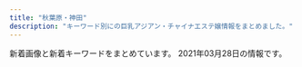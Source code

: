 ```yaml
---
title: "秋葉原・神田"
description: "キーワード別にの巨乳アジアン・チャイナエステ嬢情報をまとめました。"
---
```


新着画像と新着キーワードをまとめています。
2021年03月28日の情報です。

<DmmAffiliateIns />
<KeywordTable
  shops={
    [
    {
        "keywords": {
            "87": 6,
            "85": 2,
            "86": 3,
            "84": 3,
            "E": 7,
            "C": 20,
            "D": 7,
            "88": 3
        },
        "img_links": [
            "http://yume-massage.info/sp/img/p-9.jpg",
            "http://yume-massage.info/img/st2.jpg",
            "http://yume-massage.info/sp/img/s6.jpg",
            "http://yume-massage.info/sp/img/botton.jpg",
            "http://yume-massage.info/sp/img/t-o.jpg",
            "http://yume-massage.info/sp/img/t-s.jpg",
            "http://yume-massage.info/sp/img/s9.jpg",
            "http://yume-massage.info/sp/img/info.jpg",
            "http://yume-massage.info/img/st1.jpg",
            "http://yume-massage.info/img/st4.jpg",
            "http://yume-massage.info/sp/img/s8.jpg",
            "http://yume-massage.info/img/s1.jpg",
            "http://yume-massage.info/img/kan.jpg",
            "http://yume-massage.info/img/head.jpg",
            "http://yume-massage.info/img/st5.jpg",
            "http://yume-massage.info/sp/img/s1.jpg",
            "http://yume-massage.info/sp/img/s7.jpg",
            "http://yume-massage.info/img/s10.jpg",
            "http://yume-massage.info/img/st9.jpg",
            "http://yume-massage.info/sp/img/t-t.jpg",
            "http://yume-massage.info/img/s9.jpg",
            "http://yume-massage.info/sp/img/pic.jpg",
            "http://yume-massage.info/sp/img/p-10.jpg",
            "http://yume-massage.info/sp/img/s10.jpg",
            "http://yume-massage.info/img/nos.jpg",
            "http://yume-massage.info/sp/img/time.jpg",
            "http://yume-massage.info/img/r9.jpg",
            "http://yume-massage.info/sp/img/kan.jpg",
            "http://yume-massage.info/sp/img/add.jpg",
            "http://yume-massage.info/sp/img/pc.jpg",
            "http://yume-massage.info/sp/img/tit.jpg",
            "http://yume-massage.info/img/sta1.jpg",
            "http://yume-massage.info/sp/img/t-a.jpg",
            "http://yume-massage.info/sp/img/p-6.jpg",
            "http://yume-massage.info/img/st8.jpg",
            "http://yume-massage.info/img/st6.jpg",
            "http://yume-massage.info/img/sta10.jpg",
            "http://yume-massage.info/sp/img/sys.jpg",
            "http://yume-massage.info/img/sta9.jpg",
            "http://yume-massage.info/img/st10.jpg",
            "http://yume-massage.info/sp/img/t-r.jpg",
            "http://yume-massage.info/img/s7.jpg",
            "http://yume-massage.info/sp/img/tel.jpg",
            "http://yume-massage.info/img/st7.jpg",
            "http://yume-massage.info/img/st3.jpg",
            "http://yume-massage.info/sp/img/s4.jpg",
            "http://yume-massage.info/img/st06.jpg",
            "http://yume-massage.info/img/s8.jpg",
            "http://yume-massage.info/sp/img/add2.jpg",
            "http://yume-massage.info/sp/img/cam.jpg",
            "http://yume-massage.info/img/botton.jpg",
            "http://yume-massage.info/img/sta7.jpg",
            "http://yume-massage.info/img/mo.png",
            "http://yume-massage.info/img/s4.jpg",
            "http://yume-massage.info/img/sta6.jpg",
            "http://yume-massage.info/img/sta8.jpg",
            "http://yume-massage.info/img/xmas.png",
            "http://yume-massage.info/img/s6.jpg",
            "http://yume-massage.info/img/sta4.jpg",
            "http://yume-massage.info/img/head2.jpg"
        ],
        "station": "\u6d45\u8349\u6a4b\u99c5",
        "name": "\u5922",
        "url": "http://yume-massage.info/"
    },
    {
        "img_links": [
            "https://yumegokochi1.com/_src/49451724/2019-06-03_20200201221114.png",
            "https://yumegokochi1.com/_src/49451753/mikinew22.png",
            "https://yumegokochi1.com/_src/49600657/mikinew22.png",
            "https://yumegokochi1.com/_src/49451751/s__37707790.jpg",
            "https://yumegokochi1.com/_src/49600659/mikinew22.png",
            "https://yumegokochi1.com/_src/49451721/2019-06-03_20200201221114.png",
            "https://yumegokochi1.com/_src/49451761/73712a1b-86b8-482b-b4d2-d8a85862327f.jpg",
            "https://yumegokochi1.com/_src/49451698/img20200920211111185467.png",
            "https://yumegokochi1.com/_src/49451694/img20200920141422782540.png",
            "https://yumegokochi1.com/_src/49451747/mikinew22.png",
            "https://yumegokochi1.com/_src/49690956/mikinew22.png",
            "https://yumegokochi1.com/_src/53271233/hinamatsuri.png",
            "https://yumegokochi1.com/_src/49451759/mikinew22.png",
            "https://yumegokochi1.com/_src/49451725/img20200920211111185467.png",
            "https://yumegokochi1.com/_src/49801147/1.jpg",
            "https://yumegokochi1.com/_src/49451757/mikinew22.png",
            "https://yumegokochi1.com/_src/49451710/gettyimages-1124713982.jpg",
            "https://yumegokochi1.com/_src/49451688/mikinew22.png",
            "https://yumegokochi1.com/_src/49451708/img20200921221149975618.png",
            "https://yumegokochi1.com/_src/49800856/2.jpg",
            "https://yumegokochi1.com/_src/49451755/mikinew22.png",
            "https://yumegokochi1.com/_src/49451706/img20200921221149975618.png",
            "https://yumegokochi1.com/_src/49451690/tel.png",
            "https://yumegokochi1.com/_src/49800470/mikinew22.png",
            "https://yumegokochi1.com/_src/49451762/9dfc3519-db15-4421-9d5a-72bca41cf758.jpg",
            "https://yumegokochi1.com/_src/49451712/gettyimages-1124713982.jpg",
            "https://yumegokochi1.com/_src/49451804/9dfc3519-db15-4421-9d5a-72bca41cf758.jpg",
            "https://yumegokochi1.com/_src/49800472/mikinew22.png",
            "https://yumegokochi1.com/_src/49690958/mikinew22.png",
            "https://yumegokochi1.com/_src/49451741/panda.png",
            "https://yumegokochi1.com/_src/49451714/img20200920211111185467.png",
            "https://yumegokochi1.com/_src/49451769/sign.png",
            "https://yumegokochi1.com/_src/49800727/1.jpg",
            "https://yumegokochi1.com/_src/49451704/img20200921221149975618.png",
            "https://yumegokochi1.com/_src/49601606/mikinew22.png",
            "https://yumegokochi1.com/_src/49601604/img_5364.png",
            "https://yumegokochi1.com/_src/49451739/s__37322773.jpg"
        ],
        "url": "https://yumegokochi1.com/",
        "name": "\u30d1\u30f3\u30c0\u30de\u30c3\u30b5\u30fc\u30b8",
        "station": "JR\u79cb\u8449\u539f\u99c5\u662d\u548c\u901a\u308a\u53e3",
        "keywords": {}
    },
    {
        "img_links": [
            "http://x-akb.info/img/t1.jpg",
            "http://x-akb.info/img/st035.jpg",
            "http://asakusabashi.analytics.qlook.net/counter.png",
            "http://x-akb.info/img/st45.jpg",
            "http://x-akb.info/img/bottom.png",
            "http://x-akb.info/img/st40.jpg",
            "http://x-akb.info/img/p-44.jpg",
            "http://x-akb.info/img/t3.jpg",
            "http://x-akb.info/img/st35.jpg",
            "http://x-akb.info/img/mo.png",
            "http://x-akb.info/img/p-40.jpg",
            "http://x-akb.info/img/st043.jpg",
            "http://x-akb.info/img/p-36.jpg",
            "http://x-akb.info/img/p-34.jpg",
            "http://x-akb.info/img/p-43.jpg",
            "http://x-akb.info/img/p-42.jpg",
            "http://x-akb.info/img/st46.jpg",
            "http://x-akb.info/img/p-45.jpg",
            "http://x-akb.info/img/st42.jpg",
            "http://x-akb.info/img/p-50.jpg",
            "http://x-akb.info/img/nos.jpg",
            "http://x-akb.info/img/p-35.jpg",
            "http://x-akb.info/img/p-49.jpg",
            "http://x-akb.info/img/st44.jpg",
            "http://x-akb.info/img/p-46.jpg",
            "http://x-akb.info/img/t2.jpg",
            "http://x-akb.info/img/st36.jpg",
            "http://x-akb.info/img/st34.jpg",
            "http://x-akb.info/img/st0043.jpg",
            "http://x-akb.info/img/st0035.jpg",
            "http://x-akb.info/img/st50.jpg",
            "http://x-akb.info/img/st49.jpg"
        ],
        "station": "JR\u6d45\u8349\u6a4b\u99c5\u6771\u53e3",
        "url": "http://x-akb.info/",
        "keywords": {
            "87": 5,
            "86": 4,
            "85": 1,
            "84": 1,
            "C": 19,
            "D": 10,
            "F": 1
        },
        "name": "AKB"
    },
    {
        "url": "http://sakuram.jpest.net/",
        "name": "\u685c\u6e80\u958b",
        "img_links": [
            "http://sakuram.jpest.net/images/c8.jpg",
            "http://sakuram.jpest.net/images/tit_pro.jpg",
            "http://sakuram.jpest.net/images/c4.jpg",
            "http://sakuramadmin.jpest.net/uploads//2021031911185719-e1616152747951.jpeg",
            "http://sakuram.jpest.net/images/c6.jpg",
            "http://sakuram.jpest.net/images/tit_staff.jpg",
            "http://sakuram.jpest.net/images/c5.jpg",
            "http://sakuram.jpest.net/images/tit_sch.jpg",
            "http://sakuram.jpest.net/images/sp_tit_massage.jpg",
            "http://sakuramadmin.jpest.net/uploads//2021031911072093-e1616152076234.jpeg",
            "http://sakuram.jpest.net/images/c9.jpg",
            "http://sakuram.jpest.net/images/top.jpg",
            "http://sakuramadmin.jpest.net/uploads//2021031916241575-scaled.jpeg",
            "http://sakuram.jpest.net/images/c3.jpg",
            "http://sakuramadmin.jpest.net/uploads//2021031911065558-e1616152029628.jpeg",
            "http://sakuramadmin.jpest.net/uploads//2021031911175546-e1616152759491.jpeg",
            "http://sakuram.jpest.net/images/tit_new.jpg",
            "http://sakuram.jpest.net/images/tel.png",
            "http://sakuram.jpest.net/images/tit_massage.jpg",
            "http://sakuramadmin.jpest.net/uploads//2021031911110584-e1616152277976.jpeg",
            "http://sakuram.jpest.net/images/sp_tit_new.jpg",
            "http://sakuram.jpest.net/images/c2.jpg",
            "http://sakuramadmin.jpest.net/uploads//2021032109570330-e1616320636156.jpeg",
            "http://sakuram.jpest.net/images/sp_tit_staff.jpg",
            "http://sakuram.jpest.net/images/c1.jpg",
            "http://sakuram.jpest.net/images/c7.jpg",
            "http://sakuramadmin.jpest.net/uploads//2021031911082377-e1616152110616.jpeg",
            "http://sakuram.jpest.net/images/sp_tit_pick.jpg",
            "http://sakuram.jpest.net/images/sp_tit_pro.jpg"
        ],
        "station": "JR\u79cb\u8449\u539f\u99c5\u662d\u548c\u901a\u308a\u53e3",
        "keywords": {
            "86": 1,
            "E": 1,
            "C": 1
        }
    },
    {
        "station": "JR\u79cb\u8449\u539f\u99c5\u662d\u548c\u901a\u308a\u53e3",
        "url": "http://www.lovegarden-s.info/",
        "name": "\u30e9\u30d6\u30ac\u30fc\u30c7\u30f3",
        "img_links": [
            "http://www.lovegarden-s.info/photo/home/9871580969716.jpg",
            "http://www.lovegarden-s.info/photo/202009/15998962431272351164.jpeg",
            "http://www.lovegarden-s.info/photo/home/9601430403087.jpg",
            "http://www.lovegarden-s.info/img/top.png",
            "http://www.lovegarden-s.info/photo/202001/15796781601253232552.jpg",
            "http://www.lovegarden-s.info/photo/201912/15762841361405259657.png",
            "http://www.lovegarden-s.info/img/staff.png",
            "http://www.lovegarden-s.info/photo/home/7251576458086.jpg",
            "http://www.lovegarden-s.info/photo/202002/15809557251246469135.jpg",
            "http://www.lovegarden-s.info/img/pic_info.png",
            "http://www.lovegarden-s.info/photo/home/8901454735680.jpg",
            "http://www.lovegarden-s.info/photo/201602/14547356612012610027.jpg",
            "http://www.lovegarden-s.info/photo/201912/15764583101976861511.jpg",
            "http://www.lovegarden-s.info/photo/202002/1580969705245014003.jpeg",
            "http://www.lovegarden-s.info/img/img1.png",
            "http://www.lovegarden-s.info/photo/home/8651455104921.jpg",
            "http://www.lovegarden-s.info/photo/home/1071580955755.jpg",
            "http://www.lovegarden-s.info/photo/201602/1455104915985663806.jpg",
            "http://www.lovegarden-s.info/photo/201811/15420361921270089007.jpg",
            "http://www.lovegarden-s.info/photo/home/4231542036212.jpg",
            "http://www.lovegarden-s.info/photo/home/4781579678186.jpg",
            "http://www.lovegarden-s.info/img/info.png",
            "http://www.lovegarden-s.info/photo/201504/1430403080602083079.jpg",
            "http://www.lovegarden-s.info/img/return.png",
            "http://www.lovegarden-s.info/photo/201912/15762826581589257136.jpeg",
            "http://www.lovegarden-s.info/photo/home/8951576457983.jpg",
            "http://www.lovegarden-s.info/img/img2.png",
            "http://www.lovegarden-s.info/img/link.png",
            "http://www.lovegarden-s.info/img/re2.png",
            "http://www.lovegarden-s.info/photo/home/8341599896251.jpg",
            "http://www.lovegarden-s.info/photo/home/4831576458331.jpg"
        ],
        "keywords": {
            "89": 4,
            "87": 8,
            "E": 2,
            "85": 6,
            "D": 18,
            "86": 4
        }
    },
    {
        "url": "http://rakuen.weblog.tc/",
        "img_links": [
            "http://rakuen.weblog.tc/2/uploadimg/1608816747.jpg",
            "http://rakuen.weblog.tc/sys1.jpg",
            "http://rakuen.weblog.tc/news.jpg",
            "http://rakuen.weblog.tc/sys2.jpg",
            "http://rakuen.weblog.tc/2/uploadimg/1587527512.jpg",
            "http://rakuen.weblog.tc/2/uploadimg/1587527299.jpg",
            "http://rakuen.weblog.tc/2/uploadimg/1615208938.jpg",
            "http://rakuen.weblog.tc/int1.png",
            "http://rakuen.weblog.tc/2/uploadimg/1615208908.jpeg",
            "http://rakuen.weblog.tc/2/uploadimg/1610606104.jpg",
            "http://rakuen.weblog.tc/2/uploadimg/1591787978.jpg",
            "http://rakuen.weblog.tc/2/uploadimg/1607661251.jpg",
            "http://rakuen.weblog.tc/staff_t.jpg",
            "http://rakuen.weblog.tc/s1.png",
            "http://rakuen.weblog.tc/2/uploadimg/1610606335.jpg",
            "http://rakuen.weblog.tc/2/uploadimg/1604372331.jpg",
            "http://rakuen.weblog.tc/head.jpg",
            "http://rakuen.weblog.tc/2/uploadimg/1597806778.jpg"
        ],
        "name": "\u697d\u5712",
        "station": "JR\u79cb\u8449\u539f\u99c5\u662d\u548c\u901a\u308a\u53e3",
        "keywords": {
            "D": 3,
            "85": 2,
            "C": 1,
            "E": 3,
            "98": 1,
            "90": 1,
            "83": 1,
            "87": 1,
            "86": 3,
            "G": 1
        }
    },
    {
        "img_links": [
            "http://k-cocoro.co/images/s2.jpg",
            "http://k-cocoro.co/images/gg2.jpg",
            "http://k-cocoro.co/images/girl_01.png",
            "http://k-cocoro.co/images/tite-magazine.png",
            "http://k-cocoro.co/images/shishu_01.jpg",
            "http://k-cocoro.co/images/noimage.jpg",
            "http://k-cocoro.co/images/004.jpg",
            "http://k-cocoro.co/images/shishu_02.jpg",
            "http://k-cocoro.co/images/girlx_top.png",
            "http://k-cocoro.co/images/002.jpg",
            "http://k-cocoro.co/images/right_bottom.png",
            "http://k-cocoro.co/images/girl_03.png",
            "http://k-cocoro.co/images/tite-staff.png",
            "http://k-cocoro.co/images/momo.jpg",
            "http://k-cocoro.co/images/right_top.png",
            "http://k-cocoro.co/images/nei_01.png",
            "http://k-cocoro.co/images/mail.png",
            "http://k-cocoro.co/images/mya.jpg",
            "http://k-cocoro.co/images/girl_top.png",
            "http://k-cocoro.co/images/remo.jpg",
            "http://k-cocoro.co/images/grande.jpg",
            "http://k-cocoro.co/images/001.jpg",
            "http://k-cocoro.co/images/yu.jpg",
            "http://k-cocoro.co/images/pagetop.png",
            "http://k-cocoro.co/images/003.jpg",
            "http://k-cocoro.co/images/g2.jpg",
            "http://k-cocoro.co/images/shishu_03.jpg",
            "http://k-cocoro.co/images/news_top.jpg",
            "http://k-cocoro.co/images/gg1.jpg",
            "http://k-cocoro.co/images/ss.jpg",
            "http://k-cocoro.co/images/nei_03.png"
        ],
        "url": "http://k-cocoro.co/",
        "keywords": {
            "D": 3,
            "E": 4,
            "G": 1
        },
        "name": "COCORO",
        "station": "JR\u795e\u7530\u99c5\u6771\u53e3"
    },
    {
        "url": "http://yuri.es-relax.info/",
        "name": "\u767e\u5408",
        "station": "JR\u795e\u7530\u99c5\u6771\u53e3",
        "img_links": [
            "http://yuri.es-relax.info/images/hana1.jpg",
            "http://yuri.es-relax.info/images/info3.png",
            "http://yuri.es-relax.info/images/sayuri1.jpg",
            "http://yuri.es-relax.info/images/yuyu1.jpg",
            "http://yuri.es-relax.info/gals/riri1.jpg",
            "http://yuri.es-relax.info/gals/mimi1.jpg",
            "http://yuri.es-relax.info/gals/yuki1.jpg",
            "http://yuri.es-relax.info/images/bg_header.jpg",
            "http://yuri.es-relax.info/images/nao1.jpg",
            "http://yuri.es-relax.info/images/info5.jpg",
            "http://yuri.es-relax.info/images/nana1.jpg"
        ],
        "keywords": {
            "88": 2,
            "86": 14,
            "D": 12
        }
    },
    {
        "url": "http://kaede.tyo.cm/",
        "img_links": [
            "http://kaede.tyo.cm/photos/sites/15/2017/03/298510852981895493.jpg",
            "http://kaede.tyo.cm/photos/sites/15/2017/07/\u5fae\u4fe1\u56fe\u7247_20170731133036.jpg",
            "http://kaede.tyo.cm/images/s_staff.jpg",
            "http://kaede.tyo.cm/photos/sites/15/2018/07/2018070602462928.jpg",
            "http://kaede.tyo.cm/photos/sites/15/2017/05/1.jpg",
            "http://kaede.tyo.cm/images/room2.jpg",
            "http://kaede.tyo.cm/photos/sites/15/2018/04/2018042103445537.jpg",
            "http://kaede.tyo.cm/images/s_news.png",
            "http://kaede.tyo.cm/photos/sites/15/2018/03/2018032208244424.jpg",
            "http://kaede.tyo.cm/photos/sites/15/2019/07/2019072218445895.jpg",
            "http://kaede.tyo.cm/photos/sites/15/2018/01/2018013009203349.jpg",
            "http://kaede.tyo.cm/images/top.png",
            "http://kaede.tyo.cm/photos/sites/15/2019/11/2019110102312976.jpg",
            "http://kaede.tyo.cm/photos/sites/15/2018/07/201807050359241.jpg",
            "http://kaede.tyo.cm/photos/sites/15/2017/12/2017121802123582.jpg",
            "http://kaede.tyo.cm/photos/sites/15/2019/01/2019012110352218.jpg",
            "http://kaede.tyo.cm/photos/sites/15/2017/11/2017112902394723.jpg",
            "http://kaede.tyo.cm/photos/sites/15/2018/12/2018122110282270.jpg",
            "http://kaede.tyo.cm/photos/sites/15/2019/11/2019110102312566.jpg",
            "http://kaede.tyo.cm/images/s3.png",
            "http://kaede.tyo.cm/photos/sites/15/2019/07/2019072310543855.jpg",
            "http://kaede.tyo.cm/photos/sites/15/2018/12/2018122510575438.jpg",
            "http://kaede.tyo.cm/images/mobile.png",
            "http://kaede.tyo.cm/photos/sites/15/2019/08/201908031036100.jpg",
            "http://kaede.tyo.cm/photos/sites/15/2018/10/2018101210462259.jpg",
            "http://kaede.tyo.cm/photos/sites/15/2018/05/2018052602053211.jpg",
            "http://kaede.tyo.cm/images/n1.jpg",
            "http://kaede.tyo.cm/photos/sites/15/2018/09/2018090301232862.jpg",
            "http://kaede.tyo.cm/images/n3.png",
            "http://kaede.tyo.cm/photos/sites/15/2020/08/2020081913203996.jpg",
            "http://kaede.tyo.cm/photos/sites/15/2017/05/10.jpg",
            "http://kaede.tyo.cm/photos/sites/15/2018/06/2018060802410544.jpg",
            "http://kaede.tyo.cm/photos/sites/15/2017/04/st4.jpg",
            "http://kaede.tyo.cm/photos/sites/15/2018/09/2018092310253191.jpg",
            "http://kaede.tyo.cm/images/s_pick.png",
            "http://kaede.tyo.cm/photos/sites/15/2018/12/2018122510562151.jpg",
            "http://kaede.tyo.cm/photos/sites/15/2017/04/8.jpg",
            "http://kaede.tyo.cm/photos/sites/15/2017/04/03.jpg",
            "http://kaede.tyo.cm/photos/sites/15/2020/03/2020031613344696.jpg",
            "http://kaede.tyo.cm/photos/sites/15/2017/05/05.jpg",
            "http://kaede.tyo.cm/images/s1.png",
            "http://kaede.tyo.cm/photos/sites/15/2019/05/2019051510502494.jpg",
            "http://kaede.tyo.cm/photos/sites/15/2019/09/2019092410360674.jpg",
            "http://kaede.tyo.cm/images/room4.jpg",
            "http://kaede.tyo.cm/photos/sites/15/2018/07/2018071202180120.jpg",
            "http://kaede.tyo.cm/images/room3.jpg",
            "http://kaede.tyo.cm/photos/sites/15/2018/03/2018031401333199.jpg",
            "http://kaede.tyo.cm/images/room1.jpg",
            "http://kaede.tyo.cm/photos/sites/15/2019/08/201908021145272.jpg",
            "http://kaede.tyo.cm/photos/sites/15/2018/12/2018122811325315.jpg"
        ],
        "station": "JR\u795e\u7530\u99c5\u6771\u53e3",
        "keywords": {
            "F": 1,
            "87": 5,
            "86": 13,
            "C": 2,
            "E": 5,
            "90": 1,
            "84": 2,
            "85": 5,
            "88": 2,
            "\u4e73": 1,
            "D": 20
        },
        "name": "\u604b\u306e\u82b1"
    },
    {
        "station": "JR\u795e\u7530\u99c5\u897f\u53e3",
        "img_links": [
            "https://kanda-on.work/images/top_campaign.jpg",
            "https://kanda-on.work/images/st/st_maya.jpg",
            "https://kanda-on.work/images/st/st_kiki.jpg",
            "https://kanda-on.work/images/st/st_koko.jpg",
            "https://kanda-on.work/images/st/st_kana.jpg",
            "https://kanda-on.work/images/st/st_yuri.jpg",
            "https://kanda-on.work/images/top.png",
            "https://kanda-on.work/images/st/st_arisa.jpg",
            "https://kanda-on.work/images/st/st_mika.jpg",
            "https://kanda-on.work/images/st/st_sakura.jpg",
            "https://kanda-on.work/images/st/st_yuzuki.jpg",
            "https://kanda-on.work/images/st/st_ruru.jpg",
            "https://kanda-on.work/images/top_campaign_bottom.jpg",
            "https://kanda-on.work/images/st/st_rara2.jpg",
            "https://kanda-on.work/images/st/st_mina.jpg",
            "https://kanda-on.work/images/top2.png",
            "https://kanda-on.work/images/st/st_kaori.jpg",
            "https://kanda-on.work/images/st/st_lemon.jpg",
            "https://kanda-on.work/images/st/st_akari.jpg",
            "https://kanda-on.work/images/st/st_yuki.jpg",
            "https://kanda-on.work/images/st/st_mika2.jpg",
            "https://kanda-on.work/images/st/st_ako.jpg",
            "https://kanda-on.work/images/st/st_moe.jpg",
            "https://kanda-on.work/images/st/st_natsuko.jpg",
            "https://kanda-on.work/images/st/st_rara.jpg",
            "https://kanda-on.work/images/st/st_miki.jpg",
            "https://kanda-on.work/images/st/st_akira.jpg"
        ],
        "name": "\u6e29",
        "url": "https://kanda-on.work/",
        "keywords": {
            "\u4e73": 3,
            "C": 33,
            "F": 24,
            "\u5de8\u4e73": 3
        }
    },
    {
        "station": "JR\u795e\u7530\u99c5\u5317\u53e3",
        "keywords": {
            "89": 4,
            "D": 6,
            "C": 8,
            "90": 2,
            "88": 4,
            "86": 2,
            "85": 2
        },
        "url": "http://kenkoubo.link",
        "img_links": [
            "http://kenkoubo.link/wp-content/themes/template-salon2/images/telm.png",
            "http://kenkoubo.link/wp-content/themes/template-salon2/images/info.png",
            "http://kenkoubo.link/wp-content/uploads/2021/03/ayaka_2.jpeg",
            "http://kenkoubo.link/wp-content/uploads/2017/03/05-1-250x375.jpg",
            "http://kenkoubo.link/wp-content/uploads/2020/11/yuko_image_syusei-1-250x375.jpg",
            "http://kenkoubo.link/wp-content/uploads/2021/03/ayaka_2-250x375.jpeg",
            "http://kenkoubo.link/wp-content/uploads/2017/03/08.jpg",
            "http://kenkoubo.link/wp-content/themes/template-salon2/images/03.jpg",
            "https://www.mens-anavi.com/img/mens-esthe1.png",
            "http://kenkoubo.link/wp-content/themes/template-salon2/images/info2.png",
            "http://kenkoubo.link/wp-content/uploads/2017/03/05a.jpg",
            "http://kenkoubo.link/wp-content/uploads/2017/03/05.jpg",
            "http://kenkoubo.link/wp-content/themes/template-salon2/images/camp-bnr2.png",
            "http://kenkoubo.link/wp-content/themes/template-salon2/images/news-ttl.png",
            "http://kenkoubo.link/wp-content/themes/template-salon2/images/pickup-ttl.png",
            "http://kenkoubo.link/wp-content/uploads/2017/03/08-2.jpg",
            "http://kenkoubo.link/wp-content/uploads/2020/11/yuko_image_syusei-1.jpg",
            "http://kenkoubo.link/wp-content/uploads/2017/03/08a.jpg",
            "http://kenkoubo.link/wp-content/themes/template-salon2/images/camp-bnr3.png",
            "http://kenkoubo.link/wp-content/uploads/2021/03/ayaka_4.jpeg",
            "http://kenkoubo.link/wp-content/uploads/2021/03/ayaka_4-300x400.jpeg",
            "http://kenkoubo.link/wp-content/uploads/2017/03/07-1.jpg",
            "http://kenkoubo.link/wp-content/uploads/2017/03/03-1-250x375.jpg",
            "http://kenkoubo.link/wp-content/themes/template-salon2/images/camp-bnr4.png",
            "http://kenkoubo.link/wp-content/uploads/2017/03/05-1.jpg",
            "http://kenkoubo.link/wp-content/themes/template-salon2/images/camp-bnr.png",
            "http://kenkoubo.link/wp-content/themes/template-salon2/images/slider1.jpg",
            "http://kenkoubo.link/wp-content/uploads/2019/05/ai_image_1_syusei-900x1600.jpeg",
            "http://kenkoubo.link/wp-content/themes/template-salon2/images/08.jpg",
            "http://kenkoubo.link/wp-content/themes/template-salon2/images/05.jpg",
            "http://kenkoubo.link/wp-content/uploads/2019/05/rin_image_1_syusei-250x375.jpeg",
            "http://es-tsudanuma.com/wp-content/uploads/2016/10/massage-de_88_31.jpg",
            "http://kenkoubo.link/wp-content/uploads/2017/03/03-1.jpg",
            "http://kenkoubo.link/wp-content/uploads/2017/03/09.jpg",
            "http://kenkoubo.link/wp-content/uploads/2019/05/ai_image_1_syusei-250x375.jpeg",
            "http://kenkoubo.link/wp-content/uploads/2019/05/rin_image_1_syusei-900x1600.jpeg",
            "http://kenkoubo.link/wp-content/themes/template-salon2/images/pickup-frame.png",
            "http://kenkoubo.link/wp-content/uploads/2017/03/08-250x375.jpg"
        ],
        "name": "\u5065\u5eb7\u574a"
    },
    {
        "station": "JR\u795e\u7530\u99c5\u897f\u53e3",
        "keywords": {
            "91": 3,
            "F": 2,
            "85": 5,
            "C": 20,
            "87": 6,
            "E": 6,
            "H": 1,
            "D": 8,
            "88": 4,
            "86": 4
        },
        "name": "\u5143\u6c17\u5802\uff5e\u3052\u3093\u304d\u3069\u3046\uff5e",
        "url": "http://genkidou.work/",
        "img_links": [
            "http://genkidou.work/img/sta20.jpg",
            "http://genkidou.work/img/s2.jpg",
            "http://genkidou.work/img/st16.jpg",
            "http://genkidou.work/sp/img/pic.jpg",
            "http://genkidou.work/img/st011.jpg",
            "http://genkidou.work/img/st22.jpg",
            "http://genkidou.work/sp/img/t-r.jpg",
            "http://genkidou.work/img/acc6.jpg",
            "http://genkidou.work/img/s1.jpg",
            "http://genkidou.work/sp/img/add.jpg",
            "http://genkidou.work/img/body2.jpg",
            "http://genkidou.work/img/sta11.jpg",
            "http://genkidou.work/sp/img/st11.jpg",
            "http://genkidou.work/sp/img/acc1.jpg",
            "http://genkidou.work/sp/img/st20.jpg",
            "http://genkidou.work/img/acc4.jpg",
            "http://genkidou.work/sp/img/acc3.jpg",
            "http://genkidou.work/img/st2.jpg",
            "http://genkidou.work/sp/img/tel.jpg",
            "http://genkidou.work/sp/img/tit.jpg",
            "http://genkidou.work/sp/img/t-t.jpg",
            "http://genkidou.work/sp/img/acc4.jpg",
            "http://genkidou.work/img/fla-1.jpg",
            "http://genkidou.work/img/mo.png",
            "http://genkidou.work/img/fla.jpg",
            "http://genkidou.work/sp/img/p25.jpg",
            "http://genkidou.work/img/st010.jpg",
            "http://genkidou.work/sp/img/st22.jpg",
            "http://genkidou.work/img/acc2.jpg",
            "http://genkidou.work/img/st23.jpg",
            "http://genkidou.work/sp/img/sch.jpg",
            "http://genkidou.work/sp/img/st16.jpg",
            "http://genkidou.work/sp/img/st6.jpg",
            "http://genkidou.work/sp/img/pc.jpg",
            "http://genkidou.work/img/head.jpg",
            "http://genkidou.work/img/fla-2.jpg",
            "http://genkidou.work/sp/img/acc2.jpg",
            "http://genkidou.work/img/botton.jpg",
            "http://genkidou.work/sp/img/st23.jpg",
            "http://genkidou.work/sp/img/st25.jpg",
            "http://genkidou.work/img/st25.jpg",
            "http://genkidou.work/img/sta25.jpg",
            "http://genkidou.work/img/sta16.jpg",
            "http://genkidou.work/img/st20.jpg",
            "http://genkidou.work/img/fla-3.jpg",
            "http://genkidou.work/sp/img/p10.jpg",
            "http://genkidou.work/img/acc1.jpg",
            "http://genkidou.work/sp/img/acc6.jpg",
            "http://genkidou.work/sp/img/t-s.jpg",
            "http://genkidou.work/sp/img/cam.jpg",
            "http://genkidou.work/img/sta23.jpg",
            "http://genkidou.work/img/acc5.jpg",
            "http://genkidou.work/img/st0011.jpg",
            "http://genkidou.work/sp/img/info.jpg",
            "http://genkidou.work/sp/img/st10.jpg",
            "http://genkidou.work/img/acc3.jpg",
            "http://genkidou.work/sp/img/time.jpg",
            "http://genkidou.work/img/sta22.jpg",
            "http://genkidou.work/sp/img/st2.jpg",
            "http://genkidou.work/img/sta2.jpg",
            "http://genkidou.work/img/s4.jpg",
            "http://genkidou.work/sp/img/botton.jpg",
            "http://genkidou.work/sp/img/acc5.jpg",
            "http://genkidou.work/img/st6.jpg",
            "http://genkidou.work/sp/img/t-o.jpg",
            "http://genkidou.work/sp/img/t-a.jpg",
            "http://genkidou.work/img/s5.jpg",
            "http://genkidou.work/img/koko_468x60.png",
            "http://genkidou.work/sp/img/koko_234x60.png",
            "http://genkidou.work/img/sta6.jpg",
            "http://genkidou.work/img/sta10.jpg",
            "http://genkidou.work/sp/img/sys.jpg",
            "http://genkidou.work/sp/img/p20.jpg"
        ]
    },
    {
        "name": "\u3082\u307f\u697d",
        "station": "JR\u795e\u7530\u99c5\u897f\u53e3",
        "url": "http://refresh-salon.tokyo/",
        "keywords": {
            "E": 2,
            "G": 2,
            "C": 35,
            "D": 20
        },
        "img_links": [
            "http://refresh-salon.tokyo/images/st/st_mei.jpg",
            "http://refresh-salon.tokyo/images/st/st_anna.jpg",
            "http://refresh-salon.tokyo/images/st/st_aiko.jpg",
            "http://refresh-salon.tokyo/images/st/st_momo.jpg",
            "http://refresh-salon.tokyo/images/st/st_mariko.jpg",
            "http://refresh-salon.tokyo/images/st/st_rin.jpg",
            "http://refresh-salon.tokyo/images/st/st_junko.jpg",
            "http://refresh-salon.tokyo/images/img/wanted.jpg",
            "http://refresh-salon.tokyo/images/st/st_miko.jpg",
            "http://refresh-salon.tokyo/images/st/st_nana.jpg",
            "http://refresh-salon.tokyo/images/topimage/main2.jpg",
            "http://refresh-salon.tokyo/images/st/st_saya.jpg",
            "http://refresh-salon.tokyo/images/st/st_risa.jpg",
            "http://refresh-salon.tokyo/images/st/st_koko.jpg"
        ]
    },
    {
        "img_links": [
            "http://massage-esthe.xyz/img/top.jpg",
            "http://massage-esthe.xyz/img/r2.jpg",
            "http://massage-esthe.xyz/img/r1.jpg",
            "http://massage-esthe.xyz/img/r4.jpg",
            "http://massage-esthe.xyz/img/sta4.jpg",
            "http://massage-esthe.xyz/img/no.png",
            "http://massage-esthe.xyz/img/eve.jpg",
            "http://massage-esthe.xyz/img/st2.jpg",
            "http://massage-esthe.xyz/img/st1.jpg",
            "http://massage-esthe.xyz/img/st5.jpg",
            "http://massage-esthe.xyz/img/sta3.jpg",
            "http://massage-esthe.xyz/img/fla.jpg",
            "http://massage-esthe.xyz/img/nosta.jpg",
            "http://massage-esthe.xyz/img/sta2.jpg",
            "http://massage-esthe.xyz/img/sta5.jpg",
            "http://massage-esthe.xyz/img/sta1.jpg",
            "http://massage-esthe.xyz/img/st4.jpg",
            "http://massage-esthe.xyz/img/st3.jpg"
        ],
        "name": "\u7652\u3057\u306e\u68ee",
        "station": "JR\u795e\u7530\u99c5\u897f\u53e3",
        "keywords": {
            "86": 11
        },
        "url": "http://massage-esthe.xyz/"
    },
    {
        "name": "NeNe\uff5e\u30cd\u30cd\uff5e",
        "station": "JR\u795e\u7530\u99c5\u5317\u53e3",
        "keywords": {
            "C": 42,
            "F": 4,
            "E": 4,
            "D": 16
        },
        "img_links": [
            "http://nene-kanda.net/images/topimage/topimage.jpg",
            "http://nene-kanda.net/images/st/st_mirei.jpg",
            "http://nene-kanda.net/images/topimage/subimage.jpg",
            "http://nene-kanda.net/images/st/st_mie.jpg",
            "http://nene-kanda.net/images/st/st_mao.jpg",
            "http://nene-kanda.net/images/st/st_miki.jpg",
            "http://nene-kanda.net/images/share/pagetop.png",
            "http://nene-kanda.net/images/st/st_mimi.jpg",
            "http://nene-kanda.net/images/4.jpg",
            "http://nene-kanda.net/images/st/st_rumi.jpg",
            "http://nene-kanda.net/images/st/st_saki.jpg",
            "http://nene-kanda.net/images/3.jpg",
            "http://nene-kanda.net/images/2.jpg",
            "http://nene-kanda.net/images/st/st_hitomi.jpg",
            "http://nene-kanda.net/images/share/tel.png",
            "http://nene-kanda.net/images/st/st_ruru.jpg",
            "http://nene-kanda.net/images/share/sptel.png",
            "http://nene-kanda.net/images/1.jpg"
        ],
        "url": "http://nene-kanda.net/index.html"
    },
    {
        "station": "JR\u795e\u7530\u99c5\u5317\u53e3",
        "img_links": [
            "http://yudokoro.xyz/images/st/st_maya.jpg",
            "http://yudokoro.xyz/images/st/st_ai.jpg",
            "http://yudokoro.xyz/images/st/st_koko.jpg",
            "http://yudokoro.xyz/images/st/st_yuyu.jpg",
            "http://yudokoro.xyz/images/header_main_visual2.jpg",
            "http://yudokoro.xyz/images/header_img.png",
            "http://yudokoro.xyz/images/st/st_rara.jpg",
            "http://yudokoro.xyz/images/st/st_momoka.jpg",
            "http://yudokoro.xyz/images/st/st_miho.jpg",
            "http://yudokoro.xyz/images/st/st_yaya.jpg",
            "http://yudokoro.xyz/images/st/st_rena.jpg",
            "http://yudokoro.xyz/images/st/st_miro.jpg",
            "http://yudokoro.xyz/images/st/st_yumi.jpg",
            "http://yudokoro.xyz/images/header_main_visual1.jpg",
            "http://yudokoro.xyz/images/concept.jpg",
            "http://yudokoro.xyz/images/st/st_yui.jpg",
            "http://yudokoro.xyz/images/header_main_visual3.jpg",
            "http://yudokoro.xyz/images/campaign.jpg",
            "http://yudokoro.xyz/images/st/st_ao.jpg",
            "http://yudokoro.xyz/images/news_image.jpg"
        ],
        "name": "\u7652\u51e6\uff5e\u3086\u3069\u3053\u308d",
        "keywords": {
            "F": 26,
            "G": 23,
            "C": 23,
            "E": 23,
            "D": 225
        },
        "url": "http://yudokoro.xyz/"
    },
    {
        "station": "JR\u795e\u7530\u99c5\u5357\u53e3",
        "img_links": [],
        "name": "\u6c34\u306e\u604b",
        "url": "https://mizuno-koi.com/",
        "keywords": {}
    },
    {
        "keywords": {
            "E": 12,
            "85": 1,
            "C": 1
        },
        "name": "Relife\uff5e\u30ea\u30e9\u30a4\u30d5\uff5e",
        "img_links": [
            "http://relifeadmin.jpest.net/uploads//2021/03/A7B9063B-BE9C-42C3-B5B8-39B0E93D461D-e1616414911549.jpeg",
            "http://relifeadmin.jpest.net/uploads//2021/03/7773A505-C662-4875-94B7-9CA466B80C4E-e1616411927517.jpeg",
            "http://relifeadmin.jpest.net/uploads//2021/03/F1762422-EC67-4A1B-A086-46A0FE212F54-e1616414141494.jpeg",
            "http://relifeadmin.jpest.net/uploads//2020/10/1A4C09F7-F63F-4224-B24D-9E199A9A4BDA.jpeg",
            "http://relifeadmin.jpest.net/uploads//2021/03/4082C373-F43B-4FF9-9F7D-0C0C02162F15.jpeg",
            "http://relifeadmin.jpest.net/uploads//2021/03/1.jpeg",
            "http://relifeadmin.jpest.net/uploads//2020/10/F908022A-9300-45F1-9C28-4A9EF0365F57.jpeg",
            "http://relifeadmin.jpest.net/uploads//2020/10/C74DC003-B774-4423-93B4-733B4938F550.jpeg",
            "http://relife.jpest.net/images/mobile.jpg",
            "http://relifeadmin.jpest.net/uploads//2021/03/E6F9C65A-E4D0-41BD-839F-6AFE58551E3A.jpeg",
            "http://relifeadmin.jpest.net/uploads//2020/10/03F2B47F-0310-46C6-AEDE-A8D64FCF2853.jpeg",
            "http://relifeadmin.jpest.net/uploads//2020/10/5AD15672-AEE6-4A0A-9CCF-259E75905FCF-e1603711283848.jpeg",
            "http://relife.jpest.net/images/03.jpg",
            "http://relife.jpest.net/images/033.jpg",
            "http://relifeadmin.jpest.net/uploads//2021/03/F6CA5A16-B99E-496D-AB73-DFFE18A4E0B9.jpeg",
            "http://relifeadmin.jpest.net/uploads//2021/03/1C5F116C-58E4-4358-9BD7-1B33791B0CAA-e1616413763845.jpeg",
            "http://relife.jpest.net/images/04.jpg",
            "http://relifeadmin.jpest.net/uploads//2020/10/D81CC5DA-612A-4552-9C4C-145DABF87A82-e1603797285723.jpeg",
            "http://relife.jpest.net/images/tt.jpg",
            "http://relifeadmin.jpest.net/uploads//2020/10/9D16F01A-1354-462D-9558-9F957927EF44.jpeg",
            "http://relifeadmin.jpest.net/uploads//2020/10/940B0844-F20E-4D4A-B215-E5BA5372B8E8.jpeg",
            "http://relifeadmin.jpest.net/uploads//2020/09/g2.jpg",
            "http://relifeadmin.jpest.net/uploads//2021/03/6A526146-BB8D-45A4-A864-42633965DBF0-e1616413783381.jpeg",
            "http://relifeadmin.jpest.net/uploads//2021/03/322B13E6-26A1-40C3-9EC9-427DE29CA167.jpeg",
            "http://relife.jpest.net/images/02.jpg",
            "http://relifeadmin.jpest.net/uploads//2021/01/IMG_2171.jpg",
            "http://relifeadmin.jpest.net/uploads//2021/03/31F3171B-05C9-4017-9EDC-8B1230FFFA5E-e1616413792413.jpeg",
            "http://relifeadmin.jpest.net/uploads//2021/01/E944CBFF-10ED-477E-8E82-D6287231899D.jpg"
        ],
        "station": "JR\u79cb\u8449\u539f\u99c5\u662d\u548c\u901a\u308a\u53e3",
        "url": "http://relife.jpest.net/"
    },
    {
        "img_links": [
            "http://jasmine-massage.info/img/s205.jpg",
            "http://jasmine-massage.info/img/st206.jpg",
            "http://jasmine-massage.info/i/img/r3.jpg",
            "http://jasmine-massage.info/i/img/sta206.jpg",
            "http://jasmine-massage.info/img/nos.jpg",
            "http://jasmine-massage.info/img/s206.jpg",
            "http://jasmine-massage.info/img/botton.jpg",
            "http://jasmine-massage.info/i/img/r2.jpg",
            "http://jasmine-massage.info/i/img/r1.jpg",
            "http://jasmine-massage.info/i/img/sta203.jpg",
            "http://jasmine-massage.info/img/sta203.jpg",
            "http://jasmine-massage.info/img/mo.png",
            "http://jasmine-massage.info/img/sta205.jpg",
            "http://jasmine-massage.info/img/sta204.jpg",
            "http://jasmine-massage.info/img/st203.jpg",
            "http://jasmine-massage.info/img/sta206.jpg",
            "http://jasmine-massage.info/img/sj.jpg",
            "http://jasmine-massage.info/img/head.jpg",
            "http://jasmine-massage.info/img/s204.jpg",
            "http://jasmine-massage.info/i/img/sta205.jpg",
            "http://jasmine-massage.info/img/st0203.jpg",
            "http://jasmine-massage.info/i/img/sta204.jpg",
            "http://jasmine-massage.info/i/img/r4.jpg",
            "http://jasmine-massage.info/img/s203.jpg",
            "http://jasmine-massage.info/img/st205.jpg",
            "http://jasmine-massage.info/i/img/st206.jpg",
            "http://jasmine-massage.info/img/st204.jpg"
        ],
        "name": "\u96a0\u308c\u5bb6",
        "url": "http://jasmine-massage.info/",
        "keywords": {
            "D": 4,
            "C": 12,
            "E": 3,
            "85": 1,
            "88": 3,
            "87": 4
        },
        "station": "JR\u79cb\u8449\u539f\u99c5\u662d\u548c\u901a\u308a\u53e3"
    },
    {
        "url": "http://esute-kanda.tokyo/",
        "station": "\u795e\u7530\u99c5\u897f\u53e3",
        "keywords": {
            "\u4e73": 3,
            "E": 3,
            "G": 3,
            "F": 7,
            "\u7206\u4e73": 3,
            "\u80f8": 2,
            "D": 9,
            "C": 18
        },
        "img_links": [
            "http://esute-kanda.tokyo/images/st/st_yuyu.jpg",
            "http://esute-kanda.tokyo/images/st/st_ayaka.jpg",
            "http://esute-kanda.tokyo/images/st/st_sara.jpg",
            "http://esute-kanda.tokyo/images/st/st_sakura.jpg",
            "http://esute-kanda.tokyo/images/st/st_ryo.jpg",
            "http://esute-kanda.tokyo/images/st/st_nanami.jpg",
            "http://esute-kanda.tokyo/images/access/ac_photo.jpg",
            "http://esute-kanda.tokyo/images/st/st_ran.jpg",
            "http://esute-kanda.tokyo/images/st/st_jennie.jpg",
            "http://esute-kanda.tokyo/images/st/st_suzu.jpg",
            "http://esute-kanda.tokyo/images/st/st_natsu.jpg",
            "http://esute-kanda.tokyo/images/st/st_mariko.jpg",
            "http://esute-kanda.tokyo/images/top2.png",
            "http://esute-kanda.tokyo/images/st/st_yaya.jpg",
            "http://esute-kanda.tokyo/images/st/st_rui.jpg",
            "http://esute-kanda.tokyo/images/top.png",
            "http://esute-kanda.tokyo/images/st/st_jennie2.jpg",
            "http://esute-kanda.tokyo/images/st/st_yuki.jpg",
            "http://esute-kanda.tokyo/images/st/st_riri.jpg",
            "http://esute-kanda.tokyo/images/st/st_momo.jpg",
            "http://esute-kanda.tokyo/images/st/st_riko.jpg",
            "http://esute-kanda.tokyo/images/st/st_moka.jpg",
            "http://esute-kanda.tokyo/images/st/st_mao.jpg",
            "http://esute-kanda.tokyo/images/st/st_yuuka.jpg",
            "http://esute-kanda.tokyo/images/st/st_kanon.jpg"
        ],
        "name": "\u8336\u8336"
    },
    {
        "name": "\u5947\u7e01\uff5e\u304d\u3048\u3093\uff5e",
        "keywords": {
            "C": 2,
            "86": 1,
            "87": 2,
            "D": 3,
            "85": 2
        },
        "station": "JR\u79cb\u8449\u539f\u99c5\u96fb\u6c17\u8857\u53e3",
        "img_links": [
            "http://www.kien-es.info/img/kumi.png",
            "http://www.kien-es.info/sp/staff/haruka.png",
            "http://www.kien-es.info/sp/img/kumi2.jpg",
            "http://www.kien-es.info/sp/images/newsb.png",
            "http://www.kien-es.info/sp/images/int2.png",
            "http://www.kien-es.info/sp/images/ac3.png",
            "http://www.kien-es.info/images/staff_t.jpg",
            "http://www.kien-es.info/sp/images/6.jpg",
            "http://www.kien-es.info/images/14.jpg",
            "http://www.kien-es.info/sp/images/3.jpg",
            "http://www.kien-es.info/img/kara1.jpg",
            "http://www.kien-es.info/sp/images/ac2.png",
            "http://www.kien-es.info/img/kumi2.jpg",
            "http://www.kien-es.info/images/int2.jpg",
            "http://www.kien-es.info/sp/images/sys3.jpg",
            "http://www.kien-es.info/sp/img/yumi1.jpg",
            "http://www.kien-es.info/img/emi1.jpg",
            "http://www.kien-es.info/sp/images/info_t.jpg",
            "http://www.kien-es.info/images/sm.jpg",
            "http://www.kien-es.info/sp/staff/kumi.png",
            "http://www.kien-es.info/sp/images/ac1.jpg",
            "http://www.kien-es.info/img/kara.png",
            "http://www.kien-es.info/sp/images/info.png",
            "http://www.kien-es.info/img/kara2.jpg",
            "http://www.kien-es.info/images/12.jpg",
            "http://www.kien-es.info/sp/images/int1.jpg",
            "http://www.kien-es.info/sp/staff/yumi.png",
            "http://www.kien-es.info/images/info.jpg",
            "http://www.kien-es.info/sp/images/tel.jpg",
            "http://www.kien-es.info/images/interior_t.jpg",
            "http://www.kien-es.info/img/kaori1.jpg",
            "http://www.kien-es.info/images/1.jpg",
            "http://www.kien-es.info/sp/images/1.jpg",
            "http://www.kien-es.info/images/sys2.jpg",
            "http://www.kien-es.info/images/rem.png",
            "http://www.kien-es.info/images/news.jpg",
            "http://www.kien-es.info/img/emi.png",
            "http://www.kien-es.info/sp/images/9.jpg",
            "http://www.kien-es.info/sp/img/kumi1.jpg",
            "http://www.kien-es.info/images/2.jpg",
            "http://www.kien-es.info/sp/menu/staff.jpg",
            "http://www.kien-es.info/images/3.jpg",
            "http://www.kien-es.info/images/4.jpg",
            "http://www.kien-es.info/images/10.jpg",
            "http://www.kien-es.info/img/kaori.png",
            "http://www.kien-es.info/sp/images/footer.png",
            "http://www.kien-es.info/sp/images/staff_t.jpg",
            "http://www.kien-es.info/img/kumi1.jpg",
            "http://www.kien-es.info/sp/images/sys4.png",
            "http://www.kien-es.info/sp/img/emi2.jpg",
            "http://www.kien-es.info/sp/staff/kara.png",
            "http://www.kien-es.info/img/haruka.png",
            "http://www.kien-es.info/sp/img/emi1.jpg",
            "http://www.kien-es.info/images/9.jpg",
            "http://www.kien-es.info/images/int1.jpg",
            "http://www.kien-es.info/sp/staff/emi.png",
            "http://www.kien-es.info/sp/images/head.jpg",
            "http://www.kien-es.info/images/sys1.jpg",
            "http://www.kien-es.info/sp/images/sys2.jpg",
            "http://www.kien-es.info/img/haruka1.jpg",
            "http://www.kien-es.info/sp/img/kara2.jpg",
            "http://www.kien-es.info/images/head.jpg",
            "http://www.kien-es.info/sp/menu/top.jpg",
            "http://www.kien-es.info/sp/images/8.jpg",
            "http://www.kien-es.info/sp/images/sys1.jpg",
            "http://www.kien-es.info/sp/img/kara1.jpg",
            "http://www.kien-es.info/sp/img/haruka1.jpg",
            "http://www.kien-es.info/images/mobile.jpg",
            "http://www.kien-es.info/sp/images/interior_t.jpg",
            "http://www.kien-es.info/sp/images/news.jpg",
            "http://www.kien-es.info/images/11.jpg",
            "http://www.kien-es.info/sp/images/rec.jpg"
        ],
        "url": "http://www.kien-es.info/"
    },
    {
        "name": "\u5143\u6c17\u30e2\u30ea\u30e2\u30ea",
        "keywords": {
            "87": 7,
            "89": 1,
            "84": 2,
            "85": 1,
            "86": 1,
            "C": 9,
            "88": 4
        },
        "url": "http://genki-morix2.asia/",
        "station": "JR\u795e\u7530\u99c5\u6771\u53e3",
        "img_links": [
            "http://genki-morix2.asia/img/st53.jpg",
            "http://genki-morix2.asia/img/a.png",
            "http://genki-morix2.asia/img/st58.jpg",
            "http://genki-morix2.asia/img/st52.jpg",
            "http://genki-morix2.asia/img/st19.jpg",
            "http://genki-morix2.asia/img/st019.jpg",
            "http://genki-morix2.asia/img/no-photo-newface.jpg",
            "http://genki-morix2.asia/img/st16.jpg",
            "http://genki-morix2.asia/img/st24.jpg",
            "http://genki-morix2.asia/img/st053.jpg",
            "http://genki-morix2.asia/img/st54.jpg",
            "http://genki-morix2.asia/img/st47.jpg",
            "http://genki-morix2.asia/img/st30.jpg",
            "http://genki-morix2.asia/img/sta47.jpg",
            "http://genki-morix2.asia/img/st55.jpg",
            "http://genki-morix2.asia/img/i.png",
            "http://genki-morix2.asia/img/sta58.jpg",
            "http://genki-morix2.asia/img/sta54.jpg",
            "http://genki-morix2.asia/img/Q.png",
            "http://genki-morix2.asia/img/botton.png"
        ]
    },
    {
        "name": "\u5c11\u5973\u5b66\u5712",
        "station": "JR\u79cb\u8449\u539f\u99c5\u662d\u548c\u901a\u308a\u53e3",
        "img_links": [
            "http://gakuenadmin.jpest.net/uploads/2021/02/2021021404545968.jpg",
            "http://gakuenadmin.jpest.net/uploads/2021/02/2021021404551428.jpg",
            "http://gakuenadmin.jpest.net/uploads/2020/11/202011170741460-e1613281451949.jpg",
            "http://gakuen.jpest.net/images/c5.jpg",
            "http://gakuen.jpest.net/images/c10.jpg",
            "http://gakuen.jpest.net/images/c2.jpg",
            "http://gakuenadmin.jpest.net/uploads/2021/02/2021021709012527.jpeg",
            "http://gakuenadmin.jpest.net/uploads/2020/11/2020111905172382.jpeg",
            "http://gakuen.jpest.net/images/c1.jpg",
            "http://gakuen.jpest.net/images/c6.jpg",
            "http://gakuenadmin.jpest.net/uploads/2021/01/2021013104094765.jpg",
            "http://gakuenadmin.jpest.net/uploads/2020/11/2020111707403491.jpg",
            "http://gakuen.jpest.net/images/c7.jpg",
            "http://gakuenadmin.jpest.net/uploads/2021/01/2021012602174428-e1615696882103.jpeg",
            "http://gakuenadmin.jpest.net/uploads/2021/03/2021031703464276.jpeg",
            "http://gakuen.jpest.net/images/c9.jpg",
            "http://gakuenadmin.jpest.net/uploads/2020/11/g4.jpg",
            "http://gakuenadmin.jpest.net/uploads/2021/02/2021021405363587.jpeg",
            "http://gakuenadmin.jpest.net/uploads/2021/03/2021032109395478-e1616319941987.jpeg",
            "http://gakuenadmin.jpest.net/uploads/2021/03/2021031909080778-e1616144896573.jpeg",
            "http://gakuenadmin.jpest.net/uploads/2020/11/2020111905143846.jpeg",
            "http://gakuen.jpest.net/images/c3.jpg",
            "http://gakuenadmin.jpest.net/uploads/2021/02/2021021404543751.jpg",
            "http://gakuen.jpest.net/images/tel.png",
            "http://gakuenadmin.jpest.net/uploads/2020/11/2020112607090815.jpeg",
            "http://gakuenadmin.jpest.net/uploads/2020/11/2020112607092280.jpeg",
            "http://gakuenadmin.jpest.net/uploads/2021/03/2021031703491211.jpeg",
            "http://gakuenadmin.jpest.net/uploads/2021/03/2021032214491843-e1616424582330.jpeg",
            "http://gakuenadmin.jpest.net/uploads/2021/02/2021021709042073.jpeg",
            "http://gakuen.jpest.net/images/c4.jpg",
            "http://gakuenadmin.jpest.net/uploads/2021/01/2021013104085726.jpg",
            "http://gakuen.jpest.net/images/c8.jpg"
        ],
        "url": "http://gakuen.jpest.net/",
        "keywords": {
            "F": 2,
            "E": 1,
            "89": 2,
            "85": 2,
            "C": 2,
            "88": 1
        }
    },
    {
        "keywords": {
            "86": 1,
            "G": 1,
            "90": 1,
            "89": 1,
            "D": 6,
            "87": 6,
            "88": 1,
            "F": 3
        },
        "url": "http://www.rave.masg.info/",
        "img_links": [
            "http://www.rave.masg.info/images/new3.png",
            "http://www.rave.masg.info/files/006.jpg",
            "http://www.rave.masg.info/files/008-03.jpg",
            "http://www.rave.masg.info/files/015-03.jpg",
            "http://www.rave.masg.info/images/pick.png",
            "http://www.rave.masg.info/images/service.png",
            "http://www.rave.masg.info/files/014.jpg",
            "http://www.rave.masg.info/files/016-03.jpg",
            "http://www.rave.masg.info/images/tel.png",
            "http://www.rave.masg.info/files/003-02.jpg",
            "http://www.rave.masg.info/files/005.jpg",
            "http://www.rave.masg.info/files/016.jpg",
            "http://www.rave.masg.info/files/009-02.jpg",
            "http://www.rave.masg.info/files/003.jpg",
            "http://www.rave.masg.info/files/009-03.jpg",
            "http://www.rave.masg.info/files/005-02.jpg",
            "http://www.rave.masg.info/images/shop/shop03.jpg",
            "http://www.rave.masg.info/images/maga.jpg",
            "http://www.rave.masg.info/files/008.jpg",
            "http://www.rave.masg.info/images/zi_staff.png",
            "http://www.rave.masg.info/files/014-02.jpg",
            "http://www.rave.masg.info/images/main_bottom.png",
            "http://www.rave.masg.info/files/008-02.jpg",
            "http://www.rave.masg.info/images/shop/shop01.jpg",
            "http://www.rave.masg.info/files/015.jpg",
            "http://www.rave.masg.info/images/s1.jpg",
            "http://www.rave.masg.info/images/zi_massage.png",
            "http://www.rave.masg.info/files/017-03.jpg",
            "http://www.rave.masg.info/files/017.jpg",
            "http://www.rave.masg.info/images/s5.jpg",
            "http://www.rave.masg.info/images/main_top.png",
            "http://www.rave.masg.info/files/009.jpg",
            "http://www.rave.masg.info/images/shop/shop02.jpg",
            "http://www.rave.masg.info/files/005-03.jpg",
            "http://www.rave.masg.info/images/new1.png",
            "http://www.rave.masg.info/files/003-03.jpg",
            "http://www.rave.masg.info/files/002.jpg",
            "http://www.rave.masg.info/files/017-02.jpg",
            "http://www.rave.masg.info/files/006-02.jpg",
            "http://www.rave.masg.info/files/006-03.jpg",
            "http://www.rave.masg.info/images/s3.jpg",
            "http://www.rave.masg.info/files/014-03.jpg",
            "http://www.rave.masg.info/images/infotiao1.jpg",
            "http://www.rave.masg.info/images/shop/shop04.jpg",
            "http://www.rave.masg.info/images/xian.png",
            "http://www.rave.masg.info/files/016-02.jpg",
            "http://www.rave.masg.info/files/015-02.jpg",
            "http://www.rave.masg.info/images/s2.jpg",
            "http://www.rave.masg.info/files/002-02.jpg",
            "http://www.rave.masg.info/images/s4.jpg",
            "http://www.rave.masg.info/files/002-03.jpg"
        ],
        "station": "JR\u79cb\u8449\u539f\u99c5\u662d\u548c\u901a\u308a\u53e3",
        "name": "RAVE \u30ec\u30a4\u30f4"
    },
    {
        "keywords": {},
        "img_links": [
            "http://ziya7788.info/images/top-munu-1_03.jpg",
            "http://ziya7788.info/images/top-1_07.jpg",
            "http://ziya7788.info/images/top-1_01.jpg",
            "http://ziya7788.info/images/top-1_03.jpg",
            "http://ziya7788.info/images/index_qr.jpg",
            "http://ziya7788.info/images/i-4.jpg",
            "http://ziya7788.info/images/top-1_06.jpg",
            "http://ziya7788.info/images/top-munu-1_05.jpg",
            "http://ziya7788.info/images/top-1_04.jpg",
            "http://ziya7788.info/images/top-1_08.jpg",
            "http://ziya7788.info/images/i-2.jpg",
            "http://ziya7788.info/images/top-munu-1_06.jpg",
            "http://ziya7788.info/images/top-munu-1_01.jpg",
            "http://ziya7788.info/images/top-img.jpg",
            "http://ziya7788.info/images/top-1_02.jpg",
            "http://ziya7788.info/images/top-1_05.jpg",
            "http://ziya7788.info/images/top-1_09.jpg",
            "http://ziya7788.info/images/top-munu-1_04.jpg",
            "http://ziya7788.info/images/top-munu-1_02.jpg",
            "http://ziya7788.info/images/i-5.jpg",
            "http://ziya7788.info/images/top-news.jpg",
            "http://ziya7788.info/images/i-3.jpg",
            "http://ziya7788.info/images/i-6.jpg",
            "http://ziya7788.info/images/staff-img.jpg",
            "http://ziya7788.info/images/i-1.jpg"
        ],
        "station": "JR\u79cb\u8449\u539f\u99c5\u662d\u548c\u901a\u308a\u53e3",
        "url": "http://ziya7788.info/",
        "name": "\u5409\u96c5"
    },
    {
        "url": "http://xn--vckg5a9gugx77p8s4b.biz/",
        "img_links": [
            "http://xn--vckg5a9gugx77p8s4b.biz/images/cg01.jpg",
            "http://xn--vckg5a9gugx77p8s4b.biz/images/top.jpg",
            "http://xn--vckg5a9gugx77p8s4b.biz/images/cg091.jpg",
            "http://xn--vckg5a9gugx77p8s4b.biz/images/m30.jpg",
            "http://xn--vckg5a9gugx77p8s4b.biz/images/no.png",
            "http://xn--vckg5a9gugx77p8s4b.biz/images/cg08.jpg",
            "http://xn--vckg5a9gugx77p8s4b.biz/images/t3.jpg",
            "http://xn--vckg5a9gugx77p8s4b.biz/images/t4.jpg",
            "http://xn--vckg5a9gugx77p8s4b.biz/images/m40.jpg",
            "http://xn--vckg5a9gugx77p8s4b.biz/images/act.jpg",
            "http://xn--vckg5a9gugx77p8s4b.biz/images/cg09.jpg",
            "http://xn--vckg5a9gugx77p8s4b.biz/images/lab.jpg",
            "http://xn--vckg5a9gugx77p8s4b.biz/images/fla.jpg",
            "http://xn--vckg5a9gugx77p8s4b.biz/images/m50.jpg",
            "http://xn--vckg5a9gugx77p8s4b.biz/images/cg07.jpg",
            "http://xn--vckg5a9gugx77p8s4b.biz/images/ret1.jpg",
            "http://xn--vckg5a9gugx77p8s4b.biz/images/cg06.jpg",
            "http://xn--vckg5a9gugx77p8s4b.biz/images/cg02.jpg",
            "http://xn--vckg5a9gugx77p8s4b.biz/images/ltb.jpg",
            "http://xn--vckg5a9gugx77p8s4b.biz/images/cg051.jpg",
            "http://xn--vckg5a9gugx77p8s4b.biz/images/cg05.jpg",
            "http://xn--vckg5a9gugx77p8s4b.biz/images/rot.jpg",
            "http://xn--vckg5a9gugx77p8s4b.biz/images/t2.jpg",
            "http://xn--vckg5a9gugx77p8s4b.biz/images/cg04.jpg",
            "http://xn--vckg5a9gugx77p8s4b.biz/images/t5.jpg",
            "http://xn--vckg5a9gugx77p8s4b.biz/images/t1.jpg",
            "http://xn--vckg5a9gugx77p8s4b.biz/images/m10.jpg",
            "http://xn--vckg5a9gugx77p8s4b.biz/images/m20.jpg",
            "http://xn--vckg5a9gugx77p8s4b.biz/images/m60.jpg",
            "http://xn--vckg5a9gugx77p8s4b.biz/images/line.png",
            "http://xn--vckg5a9gugx77p8s4b.biz/images/cg03.jpg",
            "http://xn--vckg5a9gugx77p8s4b.biz/images/ret.jpg"
        ],
        "keywords": {
            "87": 1,
            "E": 5,
            "G": 1,
            "D": 2,
            "85": 1,
            "F": 1,
            "86": 5,
            "88": 2
        },
        "name": "\u82b1\u6c34\u6728",
        "station": "JR\u79cb\u8449\u539f\u99c5\u662d\u548c\u901a\u308a\u53e3"
    },
    {
        "img_links": [
            "http://loman.ies.fun/photos/sites/33/2020/03/2020032611565659.jpg",
            "http://loman.ies.fun/photos/sites/33/2020/03/2020032611553428.jpg",
            "http://loman.ies.fun/photos/sites/33/2020/03/2020032612000446.jpg",
            "http://loman.ies.fun/images/room1.jpg",
            "http://loman.ies.fun/photos/sites/33/2020/03/2020032611522152.jpg",
            "http://loman.ies.fun/photos/sites/33/2020/03/2020032611443518.jpg",
            "http://loman.ies.fun/photos/sites/33/2020/03/202003261158439.jpg",
            "http://loman.ies.fun/images/girl-z2.jpg",
            "http://loman.ies.fun/images/room3.jpg",
            "http://loman.ies.fun/photos/sites/33/2020/08/2020081913260795.jpg",
            "http://loman.ies.fun/images/girl-z1.jpg",
            "http://loman.ies.fun/photos/sites/33/2020/03/202003261151446.jpg",
            "http://loman.ies.fun/images/top.png",
            "http://loman.ies.fun/photos/sites/33/2020/03/2020032611555543.jpg",
            "http://loman.ies.fun/images/s_news.png",
            "http://loman.ies.fun/photos/sites/33/2020/03/2020032611565613.jpg",
            "http://loman.ies.fun/images/mobile.jpg",
            "http://loman.ies.fun/photos/sites/33/2020/03/2020032611445885.jpg",
            "http://loman.ies.fun/photos/sites/33/2020/03/2020032611581687.jpg",
            "http://loman.ies.fun/photos/sites/33/2020/03/2020032611445837.jpg",
            "http://loman.ies.fun/photos/sites/33/2020/03/2020032611581578.jpg",
            "http://loman.ies.fun/photos/sites/33/2020/03/2020032611565587.jpg",
            "http://loman.ies.fun/images/s_pick.png",
            "http://loman.ies.fun/photos/sites/33/2020/03/2020032611562755.jpg",
            "http://loman.ies.fun/images/room2.jpg",
            "http://loman.ies.fun/photos/sites/33/2020/03/202003261138067.jpg",
            "http://loman.ies.fun/photos/sites/33/2020/03/202003261200240.jpg",
            "http://loman.ies.fun/photos/sites/33/2020/03/2020032611511046.jpg",
            "http://loman.ies.fun/images/s_staff.png",
            "http://loman.ies.fun/images/room4.jpg",
            "http://loman.ies.fun/photos/sites/33/2020/03/2020032611584396.jpg",
            "http://loman.ies.fun/photos/sites/33/2020/03/2020032611153250.jpg"
        ],
        "keywords": {
            "88": 1,
            "E": 4,
            "D": 11,
            "85": 5,
            "83": 2,
            "87": 4,
            "86": 8,
            "89": 1,
            "C": 33
        },
        "url": "http://loman.ies.fun/",
        "station": "JR\u795e\u7530\u99c5\u5317\u53e3",
        "name": "\u30cf\u30d4\u30cd\u30b9"
    },
    {
        "name": "\u7652\u611b",
        "keywords": {
            "F": 3,
            "87": 3,
            "D": 24,
            "89": 3,
            "86": 3,
            "E": 3,
            "C": 29,
            "85": 24,
            "84": 6
        },
        "img_links": [
            "http://yu-ai.work/sp/img/sta16.jpg",
            "http://yu-ai.work/sp/img/cam.jpg",
            "http://yu-ai.work/img/sta16.jpg",
            "http://yu-ai.work/img/st16.jpg",
            "http://yu-ai.work/img/sc15.jpg",
            "http://yu-ai.work/img/st21.jpg",
            "http://yu-ai.work/img/sc22.jpg",
            "http://yu-ai.work/img/men-es-ran.jpg",
            "http://yu-ai.work/img/st013.jpg",
            "http://yu-ai.work/sp/img/sta20.jpg",
            "http://yu-ai.work/img/sc21.jpg",
            "http://yu-ai.work/sp/img/info.jpg",
            "http://yu-ai.work/sp/img/sta22.jpg",
            "http://yu-ai.work/sp/img/acc2.jpg",
            "http://yu-ai.work/sp/img/sta9.jpg",
            "http://yu-ai.work/sp/img/sta10.jpg",
            "http://yu-ai.work/sp/img/t-s.jpg",
            "http://yu-ai.work/img/st22.jpg",
            "http://yu-ai.work/sp/img/p22.jpg",
            "http://yu-ai.work/sp/img/t-o.jpg",
            "http://yu-ai.work/img/sta10.jpg",
            "http://yu-ai.work/img/st09.jpg",
            "http://yu-ai.work/sp/img/p20.jpg",
            "http://yu-ai.work/img/sc19.jpg",
            "http://yu-ai.work/sp/img/sta21.jpg",
            "http://yu-ai.work/img/st14.jpg",
            "http://yu-ai.work/img/nos.jpg",
            "http://yu-ai.work/img/sta17.jpg",
            "http://yu-ai.work/img/botton.jpg",
            "http://yu-ai.work/img/head.jpg",
            "http://yu-ai.work/img/sta21.jpg",
            "http://yu-ai.work/img/acc2.jpg",
            "http://yu-ai.work/sp/img/sta14.jpg",
            "http://yu-ai.work/img/st0012.jpg",
            "http://yu-ai.work/sp/img/sta13.jpg",
            "http://yu-ai.work/sp/img/t-t.jpg",
            "http://yu-ai.work/img/sta18.jpg",
            "http://yu-ai.work/sp/img/sta17.jpg",
            "http://yu-ai.work/sp/img/botton.jpg",
            "http://yu-ai.work/sp/img/p21.jpg",
            "http://yu-ai.work/sp/img/t-r.jpg",
            "http://yu-ai.work/sp/img/t-a.jpg",
            "http://yu-ai.work/sp/img/add.jpg",
            "http://yu-ai.work/img/sc17.jpg",
            "http://yu-ai.work/img/sc18.jpg",
            "http://yu-ai.work/img/sta22.jpg",
            "http://yu-ai.work/sp/img/sta15.jpg",
            "http://yu-ai.work/img/st012.jpg",
            "http://yu-ai.work/img/st15.jpg",
            "http://yu-ai.work/img/st0013.jpg",
            "http://yu-ai.work/sp/img/acc3.jpg",
            "http://yu-ai.work/img/sta19.jpg",
            "http://yu-ai.work/sp/img/pic.jpg",
            "http://yu-ai.work/sp/img/tit.jpg",
            "http://yu-ai.work/sp/img/sta19.jpg",
            "http://yu-ai.work/img/st018.jpg",
            "http://yu-ai.work/img/st13.jpg",
            "http://yu-ai.work/img/sc10.jpg",
            "http://yu-ai.work/img/acc3.jpg",
            "http://yu-ai.work/sp/img/sta18.jpg",
            "http://yu-ai.work/img/st12.jpg",
            "http://yu-ai.work/img/st10.jpg",
            "http://yu-ai.work/sp/img/time.jpg",
            "http://yu-ai.work/img/sc16.jpg",
            "http://yu-ai.work/img/st19.jpg",
            "http://yu-ai.work/img/sc13.jpg",
            "http://yu-ai.work/sp/img/tel.jpg",
            "http://yu-ai.work/img/sta12.jpg",
            "http://yu-ai.work/img/st9.jpg",
            "http://yu-ai.work/img/sc12.jpg",
            "http://yu-ai.work/img/sta9.jpg",
            "http://yu-ai.work/img/st009.jpg",
            "http://yu-ai.work/img/sta13.jpg",
            "http://yu-ai.work/sp/img/pc.jpg",
            "http://yu-ai.work/img/st20.jpg",
            "http://yu-ai.work/sp/img/sta12.jpg",
            "http://yu-ai.work/sp/img/acc1.jpg",
            "http://yu-ai.work/img/st022.jpg",
            "http://yu-ai.work/img/sta15.jpg",
            "http://yu-ai.work/img/acc1.jpg",
            "http://yu-ai.work/sp/img/sys.jpg",
            "http://yu-ai.work/img/st17.jpg",
            "http://yu-ai.work/img/st019.jpg",
            "http://yu-ai.work/img/st020.jpg",
            "http://yu-ai.work/img/st18.jpg",
            "http://yu-ai.work/img/st014.jpg",
            "http://yu-ai.work/img/st015.jpg",
            "http://yu-ai.work/img/sc20.jpg",
            "http://yu-ai.work/img/st010.jpg",
            "http://yu-ai.work/img/fla.jpg",
            "http://yu-ai.work/img/sta20.jpg",
            "http://yu-ai.work/img/sc14.jpg",
            "http://yu-ai.work/img/sta14.jpg",
            "http://yu-ai.work/img/sc9.jpg",
            "http://yu-ai.work/sp/img/p18.jpg"
        ],
        "url": "http://yu-ai.work/",
        "station": "JR\u79cb\u8449\u539f\u99c5\u662d\u548c\u901a\u308a\u53e3"
    },
    {
        "name": "Ainsel\u30fb\u30a8\u30a4\u30f3\u30bb\u30eb",
        "keywords": {},
        "img_links": [],
        "station": "JR\u6d45\u8349\u6a4b\u99c5\u6771\u53e3",
        "url": "http://ainsel.tyo.ac/"
    },
    {
        "name": "\u8776",
        "station": "JR\u795e\u7530\u99c5\u897f\u53e3",
        "img_links": [
            "http://chou-massage.work/sp/img/fla-3.jpg",
            "http://chou-massage.work/sp/img/st1.jpg",
            "http://chou-massage.work/sp/img/fla-1.jpg",
            "http://chou-massage.work/sp/img/sta1.jpg",
            "http://chou-massage.work/img/st3.jpg",
            "http://chou-massage.work/img/fla-1.jpg",
            "http://chou-massage.work/sp/img/sta2.jpg",
            "http://chou-massage.work/img/botton.jpg",
            "http://chou-massage.work/img/st8.jpg",
            "http://chou-massage.work/sp/img/st7.jpg",
            "http://chou-massage.work/img/sta1.jpg",
            "http://chou-massage.work/sp/img/st2.jpg",
            "http://chou-massage.work/sp/img/acc.jpg",
            "http://chou-massage.work/sp/img/sta4.jpg",
            "http://chou-massage.work/sp/img/st4.jpg",
            "http://chou-massage.work/img/st1.jpg",
            "http://chou-massage.work/img/st2.jpg",
            "http://chou-massage.work/img/sta2.jpg",
            "http://chou-massage.work/img/sta3.jpg",
            "http://chou-massage.work/img/sta4.jpg",
            "http://chou-massage.work/img/st7.jpg",
            "http://chou-massage.work/sp/img/sta3.jpg",
            "http://chou-massage.work/img/sta7.jpg",
            "http://chou-massage.work/sp/img/sta7.jpg",
            "http://chou-massage.work/img/acc.jpg",
            "http://chou-massage.work/img/st4.jpg",
            "http://chou-massage.work/sp/img/sta8.jpg",
            "http://chou-massage.work/img/mo.png",
            "http://chou-massage.work/sp/img/botton.jpg",
            "http://chou-massage.work/img/fla-3.jpg",
            "http://chou-massage.work/img/sta8.jpg",
            "http://chou-massage.work/sp/img/st3.jpg",
            "http://chou-massage.work/sp/img/fla-2.jpg",
            "http://chou-massage.work/sp/img/mo.png",
            "http://chou-massage.work/img/fla-2.jpg",
            "http://chou-massage.work/sp/img/st8.jpg"
        ],
        "url": "http://chou-massage.work/",
        "keywords": {
            "C": 26,
            "E": 8,
            "85": 2,
            "D": 12,
            "87": 8,
            "86": 10
        }
    },
    {
        "img_links": [
            "http://junpuadmin.jpest.net/uploads/2021/03/5.jpeg",
            "http://junpu.jpest.net/images/head.jpg",
            "http://junpuadmin.jpest.net/uploads/2021/03/3-1.jpeg",
            "http://junpu.jpest.net/images/tiao.jpg",
            "http://junpu.jpest.net/images/r4.jpg",
            "http://junpu.jpest.net/images/telhead.jpg",
            "http://junpu.jpest.net/images/footer.jpg",
            "http://junpu.jpest.net/images/b1.jpg",
            "http://junpuadmin.jpest.net/uploads/2021/03/1.jpeg",
            "http://junpuadmin.jpest.net/uploads/2021/03/6.jpeg",
            "http://junpuadmin.jpest.net/uploads/2021/03/7.jpeg",
            "http://junpu.jpest.net/images/tt.jpg",
            "http://junpuadmin.jpest.net/uploads/2021/03/2.jpeg",
            "http://junpu.jpest.net/images/sys.png",
            "http://junpu.jpest.net/images/telb1.jpg",
            "http://junpuadmin.jpest.net/uploads/2021/03/4.jpeg"
        ],
        "station": "JR\u795e\u7530\u99c5",
        "name": "\u795e\u7530\u5b66\u5712",
        "url": "http://junpu.jpest.net/",
        "keywords": {
            "90": 1,
            "C": 2,
            "89": 1,
            "D": 2,
            "87": 2,
            "88": 1
        }
    },
    {
        "station": "JR\u795e\u7530\u99c5\u6771\u53e3",
        "keywords": {
            "85": 2,
            "E": 1,
            "86": 4,
            "D": 4,
            "C": 2,
            "87": 1
        },
        "name": "\u604b\u306e\u65e5",
        "url": "http://esthe-aroma.pink/",
        "img_links": [
            "http://esthe-aroma.pink/img/cg021.jpg",
            "http://esthe-aroma.pink/img/fla.jpg",
            "http://esthe-aroma.pink/img/stan.png",
            "http://esthe-aroma.pink/img/m6.jpg",
            "http://esthe-aroma.pink/img/m20.jpg",
            "http://esthe-aroma.pink/img/cg06.jpg",
            "http://esthe-aroma.pink/img/m10.jpg",
            "http://esthe-aroma.pink/img/noo.png",
            "http://esthe-aroma.pink/img/m3.jpg",
            "http://esthe-aroma.pink/img/m4.jpg",
            "http://esthe-aroma.pink/img/cg07.jpg",
            "http://esthe-aroma.pink/img/m5.jpg",
            "http://esthe-aroma.pink/img/cg05.jpg",
            "http://esthe-aroma.pink/img/cg011.jpg",
            "http://esthe-aroma.pink/img/top.jpg",
            "http://esthe-aroma.pink/img/cg04.jpg",
            "http://esthe-aroma.pink/img/m2.jpg",
            "http://esthe-aroma.pink/img/m30.jpg",
            "http://esthe-aroma.pink/img/no.png",
            "http://esthe-aroma.pink/img/m60.jpg",
            "http://esthe-aroma.pink/img/cg01.jpg",
            "http://esthe-aroma.pink/img/cg03.jpg",
            "http://esthe-aroma.pink/img/m1.jpg",
            "http://esthe-aroma.pink/img/cg02.jpg"
        ]
    },
    {
        "img_links": [
            "http://www.asakusabashi-est.xyz/images/staff/4/2.jpg",
            "http://www.asakusabashi-est.xyz/images/staff/akira.jpg",
            "http://www.asakusabashi-est.xyz/images/index-aridel_20.jpg",
            "http://www.asakusabashi-est.xyz/images/shop/zi2.png",
            "http://www.asakusabashi-est.xyz/images/nav/lanmu-t-sys.jpg",
            "http://www.asakusabashi-est.xyz/images/nav/lanmu-t-job.jpg",
            "http://www.asakusabashi-est.xyz/images/shop/zi3.png",
            "http://www.asakusabashi-est.xyz/images/idnex-down/index-down-if_12.jpg",
            "http://www.asakusabashi-est.xyz/images/top/t3.png",
            "http://www.asakusabashi-est.xyz/images/nav/lanmu-t-st.jpg",
            "http://www.asakusabashi-est.xyz/images/top/t3.jpg",
            "http://www.asakusabashi-est.xyz/images/index-aridel_24.jpg",
            "http://www.asakusabashi-est.xyz/images/index-aridel_02.jpg",
            "http://www.asakusabashi-est.xyz/images/top/t2.jpg",
            "http://www.asakusabashi-est.xyz/images/staff/4/4.jpg",
            "http://www.asakusabashi-est.xyz/images/sys/lanmu-zi-s7.png",
            "http://www.asakusabashi-est.xyz/images/idnex-down/index-down-if_07.jpg",
            "http://www.asakusabashi-est.xyz/images/index-aridel_07.jpg",
            "http://www.asakusabashi-est.xyz/images/index-aridel_10.jpg",
            "http://www.asakusabashi-est.xyz/images/idnex-down/index-down-if_03.jpg",
            "http://www.asakusabashi-est.xyz/images/staff/6.jpg",
            "http://www.asakusabashi-est.xyz/images/index-aridel_18.jpg",
            "http://www.asakusabashi-est.xyz/images/idnex-down/index-down-if_05.jpg",
            "http://www.asakusabashi-est.xyz/images/shop/zi.png",
            "http://www.asakusabashi-est.xyz/images/shop/zi4.png",
            "http://www.asakusabashi-est.xyz/images/staff/4/3.jpg",
            "http://www.asakusabashi-est.xyz/images/staff/2/moro/moro.jpg"
        ],
        "keywords": {
            "84": 1
        },
        "name": "Oualia\u30fb\u30af\u30aa\u30ea\u30a2",
        "url": "http://www.asakusabashi-est.xyz/",
        "station": "JR\u6d45\u8349\u6a4b\u99c5\u6771\u53e3"
    }
]
}
/>
<DmmAffiliateScript />

